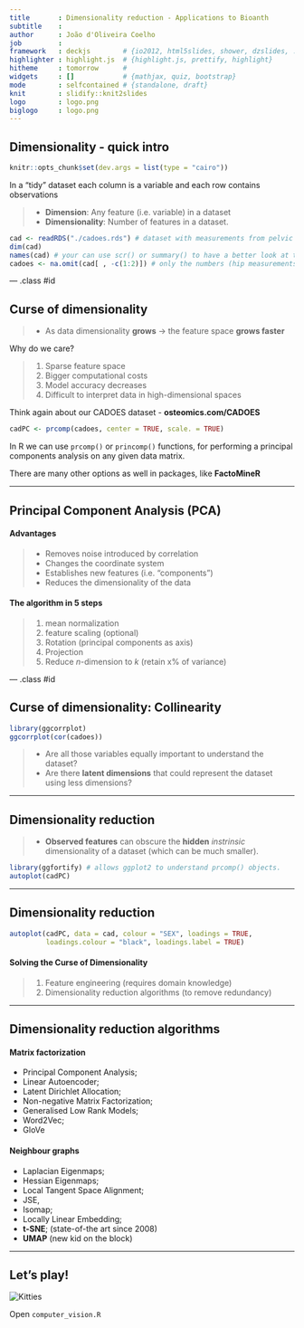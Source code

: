 ```yaml
---
title       : Dimensionality reduction - Applications to Bioanth
subtitle    : 
author      : João d'Oliveira Coelho
job         : 
framework   : deckjs        # {io2012, html5slides, shower, dzslides, ...}
highlighter : highlight.js  # {highlight.js, prettify, highlight}
hitheme     : tomorrow      # 
widgets     : []            # {mathjax, quiz, bootstrap}
mode        : selfcontained # {standalone, draft}
knit        : slidify::knit2slides
logo        : logo.png
biglogo     : logo.png
---
```


## Dimensionality - quick intro

```r
knitr::opts_chunk$set(dev.args = list(type = "cairo"))
```


In a "tidy" dataset each column is a variable and each row contains observations

> + **Dimension**: Any feature (i.e. variable) in a dataset
> + **Dimensionality**: Number of features in a dataset.

```r
cad <- readRDS("./cadoes.rds") # dataset with measurements from pelvic bones
dim(cad)
names(cad) # your can use scr() or summary() to have a better look at the data
cadoes <- na.omit(cad[ , -c(1:2)]) # only the numbers (hip measurements)
```


--- .class #id 

## Curse of dimensionality

> + As data dimensionality **grows** → the feature space **grows faster**

Why do we care?

> 1. Sparse feature space
> 2. Bigger computational costs
> 3. Model accuracy decreases
> 4. Difficult to interpret data in high-dimensional spaces

Think again about our CADOES dataset - **osteomics.com/CADOES**

```r
cadPC <- prcomp(cadoes, center = TRUE, scale. = TRUE)
```

In R we can use `prcomp()` or `princomp()` functions, for performing a principal components analysis on any given data matrix.

There are many other options as well in packages, like **FactoMineR**

---

## Principal Component Analysis (PCA)

#### Advantages

> + Removes noise introduced by correlation
> + Changes the coordinate system
> + Establishes new features (i.e. "components")
> + Reduces the dimensionality of the data

#### The algorithm in 5 steps

> 1. mean normalization
> 2. feature scaling (optional)
> 3. Rotation (principal components as axis)
> 4. Projection
> 5. Reduce *n*-dimension to *k* (retain x% of variance)

--- .class #id

## Curse of dimensionality: Collinearity

```r
library(ggcorrplot)
ggcorrplot(cor(cadoes))
```

> + Are all those variables equally important to understand the dataset?
> + Are there **latent dimensions** that could represent the dataset using less dimensions?

--- 

## Dimensionality reduction

> + **Observed features** can obscure the **hidden** *instrinsic* dimensionality of a dataset (which can be much smaller).

```r
library(ggfortify) # allows ggplot2 to understand prcomp() objects.
autoplot(cadPC)
```

--- 

## Dimensionality reduction

```r
autoplot(cadPC, data = cad, colour = "SEX", loadings = TRUE,
         loadings.colour = "black", loadings.label = TRUE)
```

#### Solving the Curse of Dimensionality

> 1. Feature engineering (requires domain knowledge)
> 2. Dimensionality reduction algorithms (to remove redundancy)

---

## Dimensionality reduction algorithms

#### Matrix factorization
+ Principal Component Analysis;
+ Linear Autoencoder;
+ Latent Dirichlet Allocation;
+ Non-negative Matrix Factorization;
+ Generalised Low Rank Models;
+ Word2Vec;
+ GloVe

#### Neighbour graphs
+ Laplacian Eigenmaps;
+ Hessian Eigenmaps;
+ Local Tangent Space Alignment;
+ JSE,
+ Isomap;
+ Locally Linear Embedding;
+ **t-SNE**; (state-of-the art since 2008)
+ **UMAP** (new kid on the block)

---

## Let's play!

<img src="./figure/mnist100first.jpg" alt="Kitties">

Open `computer_vision.R`
